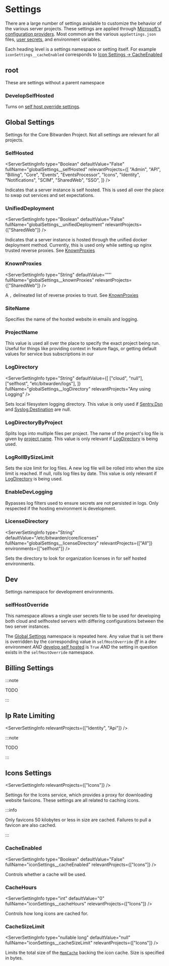 # Settings

There are a large number of settings available to customize the behavior of the various server
projects. These settings are applied through
[Microsoft's configuration providers](https://learn.microsoft.com/en-us/aspnet/core/fundamentals/configuration/?view=aspnetcore-8.0).
Most common are the various `appSettings.json` files, [user secrets](../secrets/index.md), and
environment variables.

Each heading level is a settings namespace or setting itself. For example
`iconSettings__cacheEnabled` corresponds to [Icon Settings -> CacheEnabled](#cacheenabled)

## root

These are settings without a parent namespace

### DevelopSelfHosted

<ServerSettingInfo
  type="Boolean"
  defaultValue="False"
  fullName="developSelfHosted"
  relevantProjects="Any using global settings"
/>

Turns on [self host override settings](#selfhostoverride).

## Global Settings

Settings for the Core Bitwarden Project. Not all settings are relevant for all projects.

### SelfHosted

<ServerSettingInfo
  type="Boolean"
  defaultValue="False"
  fullName="globalSettings__selfHosted"
  relevantProjects={[
    "Admin",
    "API",
    "Billing",
    "Core",
    "Events",
    "EventsProcessor",
    "Icons",
    "Identity",
    "Notifications",
    "SCIM",
    "SharedWeb",
    "SSO",
  ]}
/>

Indicates that a server instance is self hosted. This is used all over the place to swap out
services and set expectations.

### UnifiedDeployment

<ServerSettingInfo
  type="Boolean"
  defaultValue="False"
  fullName="globalSettings__unifiedDeployment"
  relevantProjects={["SharedWeb"]}
/>

Indicates that a server instance is hosted through the unified docker deployment method. Currently,
this is used only while setting up nginx trusted reverse proxies. See
[KnownProxies](https://learn.microsoft.com/en-us/dotnet/api/microsoft.aspnetcore.builder.forwardedheadersoptions.knownproxies?view=aspnetcore-8.0#microsoft-aspnetcore-builder-forwardedheadersoptions-knownproxies)

### KnownProxies

<ServerSettingInfo
  type="String"
  defaultValue='""'
  fullName="globalSettings__knownProxies"
  relevantProjects={["SharedWeb"]}
/>

A `,` delineated list of reverse proxies to trust. See
[KnownProxies](https://learn.microsoft.com/en-us/dotnet/api/microsoft.aspnetcore.builder.forwardedheadersoptions.knownproxies?view=aspnetcore-8.0#microsoft-aspnetcore-builder-forwardedheadersoptions-knownproxies)

### SiteName

<ServerSettingInfo
  type="String"
  defaultValue='""'
  fullName="globalSettings__siteName"
  relevantProjects="Any using Mail or Logging"
/>

Specifies the name of the hosted website in emails and logging.

### ProjectName

<ServerSettingInfo
  type="String"
  defaultValue='""'
  fullName="globalSettings__projectName"
  relevantProjects="Any using Mail, Logging, Feature Flags, or Service Bus"
/>

This value is used all over the place to specify the exact project being run. Useful for things like
providing context in feature flags, or getting default values for service bus subscriptions in our

### LogDirectory

<ServerSettingInfo
  type="String"
  defaultValue={[
    ["cloud", "null"],
    ["selfhost", "etc/bitwarden/logs"],
  ]}
  fullName="globalSettings__logDirectory"
  relevantProjects="Any using Logging"
/>

Sets local filesystem logging directory. This value is only used if [Sentry.Dsn](#sentry) and
[Syslog.Destination](#destination) are null.

### LogDirectoryByProject

<ServerSettingInfo
  type="Boolean"
  defaultValue="True"
  fullName="globalSettings__logDirectoryByProject"
  relevantProjects="Any using Logging"
/>

Splits logs into multiple files per project. The name of the project's log file is given by
[project name](#projectname). This value is only relevant if [LogDirectory](#logdirectory) is being
used.

### LogRollBySizeLimit

<ServerSettingInfo
  type="nullable long"
  defaultValue="null"
  fullName="globalSettings__logRollBySizeLimit"
  relevantProjects="Any using Logging"
/>

Sets the size limit for log files. A new log file will be rolled into when the size limit is
reached. If null, rolls log files by date. This value is only relevant if
[LogDirectory](#logdirectory) is being used.

### EnableDevLogging

<ServerSettingInfo
  type="Boolean"
  defaultValue="False"
  fullName="globalSettings__enableDevLogging"
  relevantProjects="Any using Logging"
/>

Bypasses log filters used to ensure secrets are not persisted in logs. Only respected if the hosting
environment is development.

### LicenseDirectory

<ServerSettingInfo
  type="String"
  defaultValue="/etc/bitwarden/core/licenses"
  fullName="globalSettings__licenseDirectory"
  relevantProjects={["All"]}
  environments={["selfhost"]}
/>

Sets the directory to look for organization licenses in for self hosted environments.

## Dev

Settings namespace for development environments.

### selfHostOverride

This namespace allows a single user secrets file to be used for developing both cloud and selfhosted
servers with differing configurations between the two server instances.

The [Global Settings](#global-settings) namespace is repeated here. Any value that is set there is
overridden by the corresponding value in `selfHostOverride` _iff_ in a dev environment _AND_
[develop self hosted](#developselfhosted) is `True` _AND_ the setting in question exists in the
`selfHostOverride` namespace.

## Billing Settings

:::note

TODO

:::

## Ip Rate Limiting

<ServerSettingInfo relevantProjects={["Identity", "Api"]} />

:::note

TODO

:::

## Icons Settings

<ServerSettingInfo relevantProjects={["Icons"]} />

Settings for the Icons service, which provides a proxy for downloading website favicons. These
settings are all related to caching icons.

:::info

Only favicons 50 kilobytes or less in size are cached. Failures to pull a favicon are also cached.

:::

### CacheEnabled

<ServerSettingInfo
  type="Boolean"
  defaultValue="False"
  fullName="iconSettings__cacheEnabled"
  relevantProjects={["Icons"]}
/>

Controls whether a cache will be used.

### CacheHours

<ServerSettingInfo
  type="int"
  defaultValue="0"
  fullName="iconSettings__cacheHours"
  relevantProjects={["Icons"]}
/>

Controls how long icons are cached for.

### CacheSizeLimit

<ServerSettingInfo
  type="nullable long"
  defaultValue="null"
  fullName="iconSettings__cacheSizeLimit"
  relevantProjects={["Icons"]}
/>

Limits the total size of the
[`MemCache`](https://learn.microsoft.com/en-us/dotnet/api/system.runtime.caching.memorycache?view=net-8.0)
backing the icon cache. Size is specified in bytes.
